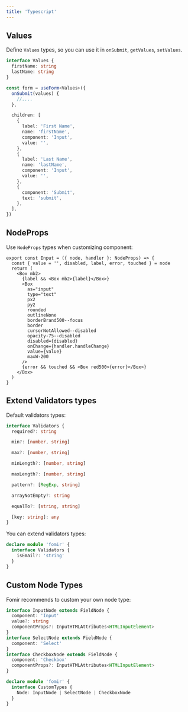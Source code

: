 ```yaml
---
title: 'Typescript'
---
```


## Values

Define `Values` types, so you can use it in `onSubmit`, `getValues`, `setValues`.

```ts {6}
interface Values {
  firstName: string
  lastName: string
}

const form = useForm<Values>({
  onSubmit(values) {
    //....
  },

  children: [
    {
      label: 'First Name',
      name: 'firstName',
      component: 'Input',
      value: '',
    },
    {
      label: 'Last Name',
      name: 'lastName',
      component: 'Input',
      value: '',
    },
    {
      component: 'Submit',
      text: 'submit',
    },
  ],
})
```

## NodeProps

Use `NodeProps` types when customizing component:

```tsx {1}
export const Input = ({ node, handler }: NodeProps) => {
  const { value = '', disabled, label, error, touched } = node
  return (
    <Box mb2>
      {label && <Box mb2>{label}</Box>}
      <Box
        as="input"
        type="text"
        px2
        py2
        rounded
        outlineNone
        borderBrand500--focus
        border
        cursorNotAllowed--disabled
        opacity-75--disabled
        disabled={disabled}
        onChange={handler.handleChange}
        value={value}
        maxW-200
      />
      {error && touched && <Box red500>{error}</Box>}
    </Box>
  )
}
```

## Extend Validators types

Default validators types:

```ts
interface Validators {
  required?: string

  min?: [number, string]

  max?: [number, string]

  minLength?: [number, string]

  maxLength?: [number, string]

  pattern?: [RegExp, string]

  arrayNotEmpty?: string

  equalTo?: [string, string]

  [key: string]: any
}
```

You can extend validators types:

```ts {2,3,4}
declare module 'fomir' {
  interface Validators {
    isEmail?: 'string'
  }
}
```

## Custom Node Types

Fomir recommends to custom your own node type:

```ts {15,16,17}
interface InputNode extends FieldNode {
  component: 'Input'
  value?: string
  componentProps?: InputHTMLAttributes<HTMLInputElement>
}
interface SelectNode extends FieldNode {
  component: 'Select'
}
interface CheckboxNode extends FieldNode {
  component: 'Checkbox'
  componentProps?: InputHTMLAttributes<HTMLInputElement>
}

declare module 'fomir' {
  interface CustomTypes {
    Node: InputNode | SelectNode | CheckboxNode
  }
}
```
